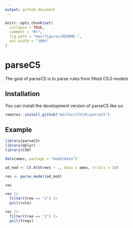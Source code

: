```yaml
---
output: github_document
---
```


<!-- README.md is generated from README.Rmd. Please edit that file -->

```r
knitr::opts_chunk$set(
  collapse = TRUE,
  comment = "#>",
  fig.path = "man/figures/README-",
  out.width = "100%"
)
```

# parseC5

<!-- badges: start -->
<!-- badges: end -->

The goal of parseC5 is to parse rules from fitted C5.0 models

## Installation

You can install the development version of parseC5 like so:

``` r
remotes::install_github("emilhvitfeldt/parseC5")
```

## Example

```r
library(parseC5)
library(dplyr)
library(C50)

data(ames, package = "modeldata")

ad_mod <- C5.0(Street ~ ., data = ames, trials = 10)

res <- parse_model(ad_mod)

res

res |>
  filter(tree == "1") |>
  pull(rule)

res |>
  filter(tree == "1") |>
  pull(freqs)
```

